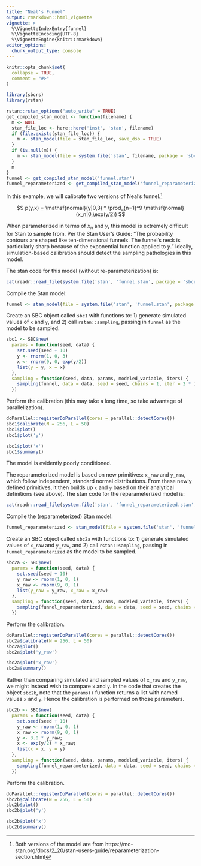 ```yaml
---
title: "Neal's Funnel"
output: rmarkdown::html_vignette
vignette: >
  %\VignetteIndexEntry{funnel}
  %\VignetteEncoding{UTF-8}
  %\VignetteEngine{knitr::rmarkdown}
editor_options: 
  chunk_output_type: console
---
```


```r
knitr::opts_chunk$set(
  collapse = TRUE,
  comment = "#>"
)
```


```r
library(sbcrs)
library(rstan)
```


```r
rstan::rstan_options("auto_write" = TRUE)
get_compiled_stan_model <- function(filename) {
  m <- NULL
  stan_file_loc <- here::here('inst', 'stan', filename)
  if (file.exists(stan_file_loc)) {
    m <- stan_model(file = stan_file_loc, save_dso = TRUE)
  }
  if (is.null(m)) {
    m <- stan_model(file = system.file('stan', filename, package = 'sbcrs'))
  }
  m
}
funnel <- get_compiled_stan_model('funnel.stan')
funnel_reparameterized <- get_compiled_stan_model('funnel_reparameterized.stan')
```

In this example, we will calibrate two versions of Neal's funnel.[^1] 

[^1]: Both versions of the model are from https://mc-stan.org/docs/2_20/stan-users-guide/reparameterization-section.html

$$
p(y,x) = \mathsf{normal}(y|0,3) * \prod_{n=1}^9 \mathsf{normal}(x_n|0,\exp(y/2))
$$

When parameterized in terms of $x_n$ and $y$, this model is extremely difficult for Stan to sample from. Per the Stan User's Guide: "The probability contours are shaped like ten-dimensional funnels. The funnel’s neck is particularly sharp because of the exponential function applied to  $y$." Ideally, simulation-based calibration should detect the sampling pathologies in this model.

The stan code for this model (without re-parameterization) is:

```r
cat(readr::read_file(system.file('stan', 'funnel.stan', package = 'sbcrs')))
```

Compile the Stan model:

```r
funnel <- stan_model(file = system.file('stan', 'funnel.stan', package = 'sbcrs'))
```

Create an SBC object called `sbc1` with functions to: 1) generate simulated values of `x` and `y`, and 2) call `rstan::sampling`, passing in `funnel` as the model to be sampled.

```r
sbc1 <- SBC$new(
  params = function(seed, data) {
    set.seed(seed + 10)
    y <- rnorm(1, 0, 3)
    x <- rnorm(9, 0, exp(y/2))
    list(y = y, x = x)
  }, 
  sampling = function(seed, data, params, modeled_variable, iters) {
    sampling(funnel, data = data, seed = seed, chains = 1, iter = 2 * iters, warmup = iters)
  })
```

Perform the calibration (this may take a long time, so take advantage of parallelization).

```r
doParallel::registerDoParallel(cores = parallel::detectCores())
sbc1$calibrate(N = 256, L = 50)
sbc1$plot()
sbc1$plot('y')
```
```r
sbc1$plot('x')
sbc1$summary()
```

The model is evidently poorly conditioned.

The reparameterized model is based on new primitives: `x_raw` and `y_raw`, which follow independent, standard normal distributions. From these newly defined primitives, it then builds up `x` and `y` based on their analytical definitions (see above). The stan code for the reparameterized model is:

```r
cat(readr::read_file(system.file('stan', 'funnel_reparameterized.stan', package = 'sbcrs')))
```

Compile the (reparameterized) Stan model:

```r
funnel_reparameterized <- stan_model(file = system.file('stan', 'funnel_reparameterized.stan', package = 'sbcrs'))
```

Create an SBC object called `sbc2a` with functions to: 1) generate simulated values of `x_raw` and `y_raw`, and 2) call `rstan::sampling`, passing in `funnel_reparameterized` as the model to be sampled.

```r
sbc2a <- SBC$new(
  params = function(seed, data) {
    set.seed(seed + 10)
    y_raw <- rnorm(1, 0, 1)
    x_raw <- rnorm(9, 0, 1)
    list(y_raw = y_raw, x_raw = x_raw)
  }, 
  sampling = function(seed, data, params, modeled_variable, iters) {
    sampling(funnel_reparameterized, data = data, seed = seed, chains = 1, iter = 2 * iters, warmup = iters)
  })
```

Perform the calibration.

```r
doParallel::registerDoParallel(cores = parallel::detectCores())
sbc2a$calibrate(N = 256, L = 50)
sbc2a$plot()
sbc2a$plot('y_raw')
```
```r
sbc2a$plot('x_raw')
sbc2a$summary()
```

Rather than comparing simulated and sampled values of `x_raw` and `y_raw`, we might instead wish to compare `x` and `y`. In the code that creates the object `sbc2b`, note that the `params()` function returns a list with named values `x` and `y`. Hence the calibration is performed on those parameters.

```r
sbc2b <- SBC$new(
  params = function(seed, data) {
    set.seed(seed + 10)
    y_raw <- rnorm(1, 0, 1)
    x_raw <- rnorm(9, 0, 1)
    y <- 3.0 * y_raw;
    x <- exp(y/2) * x_raw;
    list(x = x, y = y)
  }, 
  sampling = function(seed, data, params, modeled_variable, iters) {
    sampling(funnel_reparameterized, data = data, seed = seed, chains = 1, iter = 2 * iters, warmup = iters)
  })
```

Perform the calibration.

```r
doParallel::registerDoParallel(cores = parallel::detectCores())
sbc2b$calibrate(N = 256, L = 50)
sbc2b$plot()
sbc2b$plot('y')
```
```r
sbc2b$plot('x')
sbc2b$summary()
```


